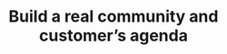 ---
title: "Build a real community and customer’s agenda"
details: "Start with a pre-designed template to create a Facebook ad that’s visually appealing and engaging. 
Select a professionally designed Facebook ad template or create your video ad. We love connecting face-to-face with our 
customers and other like minded industry."
image: "/assets/imgs/about/crm/about1.jpg"
action_btn:
  enable: true
  label: "Build your community"
  link: "#"
---